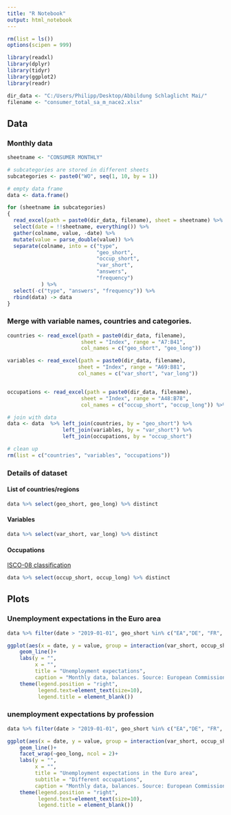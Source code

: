 ```yaml
---
title: "R Notebook"
output: html_notebook
---
```


```r
rm(list = ls())
options(scipen = 999)

library(readxl)
library(dplyr)
library(tidyr)
library(ggplot2)
library(readr)

dir_data <- "C:/Users/Philipp/Desktop/Abbildung Schlaglicht Mai/" 
filename <- "consumer_total_sa_m_nace2.xlsx"
```


## Data

### Monthly data

```r

sheetname <- "CONSUMER MONTHLY"

# subcategories are stored in different sheets
subcategories <- paste0("WO", seq(1, 10, by = 1))

# empty data frame
data <- data.frame()

for (sheetname in subcategories)
{
  read_excel(path = paste0(dir_data, filename), sheet = sheetname) %>%
  select(date = !!sheetname, everything()) %>% 
  gather(colname, value, -date) %>%
  mutate(value = parse_double(value)) %>%
  separate(colname, into = c("type", 
                             "geo_short", 
                             "occup_short", 
                             "var_short", 
                             "answers", 
                             "frequency")
           ) %>%
  select(-c("type", "answers", "frequency")) %>%
  rbind(data) -> data
}
```

### Merge with variable names, countries and categories.

```r
countries <- read_excel(path = paste0(dir_data, filename), 
                        sheet = "Index", range = "A7:B41",
                        col_names = c("geo_short", "geo_long"))

variables <- read_excel(path = paste0(dir_data, filename), 
                       sheet = "Index", range = "A69:B81",
                       col_names = c("var_short", "var_long"))


occupations <- read_excel(path = paste0(dir_data, filename), 
                        sheet = "Index", range = "A48:B78",
                        col_names = c("occup_short", "occup_long")) %>% drop_na()

# join with data
data <- data  %>% left_join(countries, by = "geo_short") %>%
                  left_join(variables, by = "var_short") %>%
                  left_join(occupations, by = "occup_short") 

# clean up
rm(list = c("countries", "variables", "occupations"))
```

### Details of dataset

#### List of countries/regions

```r
data %>% select(geo_short, geo_long) %>% distinct
```

#### Variables

```r
data %>% select(var_short, var_long) %>% distinct
```

#### Occupations

[ISCO-08 classification](https://ec.europa.eu/eurostat/ramon/nomenclatures/index.cfm?TargetUrl=LST_NOM_DTL&StrNom=CL_ISCO08&StrLanguageCode=DE&IntPcKey=&StrLayoutCode=HIERARCHIC&IntCurrentPage=1)

```r
data %>% select(occup_short, occup_long) %>% distinct
```

## Plots

### Unemployment expectations in the Euro area

```r
data %>% filter(date > "2019-01-01", geo_short %in% c("EA","DE", "FR", "IT", "ES", "AT"),occup_short == "WO6", var_short == 7) %>%

ggplot(aes(x = date, y = value, group = interaction(var_short, occup_short, geo_short), color = geo_long))+
    geom_line()+
    labs(y = "", 
         x = "", 
         title = "Unemployment expectations", 
         caption = "Monthly data, balances. Source: European Commission")+
    theme(legend.position = "right",
          legend.text=element_text(size=10),
          legend.title = element_blank())
```


### unemployment expectations by profession

```r
data %>% filter(date > "2019-01-01", geo_short %in% c("EA","DE", "FR", "IT", "ES", "AT"), occup_short %in% paste0("WO", seq(1,6)), var_short == 7) %>%

ggplot(aes(x = date, y = value, group = interaction(var_short, occup_short, geo_short), color = occup_short))+
    geom_line()+
    facet_wrap(~geo_long, ncol = 2)+
    labs(y = "", 
         x = "", 
         title = "Unemployment expectations in the Euro area",
         subtitle = "Different occupations",
         caption = "Monthly data, balances. Source: European Commission")+
    theme(legend.position = "right",
          legend.text=element_text(size=10),
          legend.title = element_blank())
```




